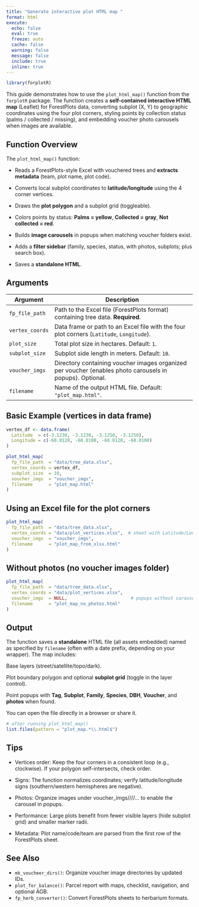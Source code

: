 ---
title: "Generate interactive plot HTML map "
format: html
execute:
  echo: false
  eval: true
  freeze: auto
  cache: false
  warning: false
  message: false
  include: true
  inline: true
---
 

```{r setup, include=FALSE}
library(forplotR)
```

This guide demonstrates how to use the `plot_html_map()` function from the `forplotR` package. The function creates a **self-contained interactive HTML map** (Leaflet) for ForestPlots data, converting subplot (X, Y) to geographic coordinates using the four plot corners, styling points by collection status (palms / collected / missing), and embedding voucher photo carousels when images are available.


## Function Overview

The `plot_html_map()` function:

* Reads a ForestPlots-style Excel with vouchered trees and **extracts metadata** (team, plot name, plot code).

* Converts local subplot coordinates to **latitude/longitude** using the 4 corner vertices.

* Draws the **plot polygon** and a subplot grid (toggleable).

* Colors points by status: **Palms = yellow**, **Collected = gray**, **Not collected = red**.

* Builds **image carousels** in popups when matching voucher folders exist.

* Adds a **filter sidebar** (family, species, status, with photos, subplots; plus search box).

* Saves a **standalone HTML**.


## Arguments

| Argument        | Description                                                                                              |
| --------------- | -------------------------------------------------------------------------------------------------------- |
| `fp_file_path`  | Path to the Excel file (ForestPlots format) containing tree data. **Required**.                          |
| `vertex_coords` | Data frame or path to an Excel file with the four plot corners (`Latitude`, `Longitude`).                |
| `plot_size`     | Total plot size in hectares. Default: `1`.                                                               |
| `subplot_size`  | Subplot side length in meters. Default: `10`.                                                            |
| `voucher_imgs`  | Directory containing voucher images organized per voucher (enables photo carousels in popups). Optional. |
| `filename`      | Name of the output HTML file. Default: `"plot_map.html"`.                                                |


## Basic Example (vertices in data frame)

```r
vertex_df <- data.frame(
  Latitude  = c(-3.1230, -3.1230, -3.1250, -3.1250),
  Longitude = c(-60.0120, -60.0100, -60.0120, -60.0100)
)

plot_html_map(
  fp_file_path  = "data/tree_data.xlsx",
  vertex_coords = vertex_df,
  subplot_size  = 10,
  voucher_imgs  = "voucher_imgs",
  filename      = "plot_map.html"
)

```

## Using an Excel file for the plot corners

```r
plot_html_map(
  fp_file_path  = "data/tree_data.xlsx",
  vertex_coords = "data/plot_vertices.xlsx",  # sheet with Latitude/Longitude
  voucher_imgs  = "voucher_imgs",
  filename      = "plot_map_from_xlsx.html"
)

```

## Without photos (no voucher images folder)
```r
plot_html_map(
  fp_file_path  = "data/tree_data.xlsx",
  vertex_coords = "data/plot_vertices.xlsx",
  voucher_imgs  = NULL,                        # popups without carousels
  filename      = "plot_map_no_photos.html"
)
```

## Output

The function saves a **standalone** HTML file (all assets embedded) named as specified by `filename` (often with a date prefix, depending on your wrapper). The map includes:

Base layers (street/satellite/topo/dark).

Plot boundary polygon and optional **subplot grid** (toggle in the layer control).

Point popups with **Tag**, **Subplot**, **Family**, **Species**, **DBH**, **Voucher**, and **photos** when found.

You can open the file directly in a browser or share it.

```r
# after running plot_html_map()
list.files(pattern = "plot_map.*\\.html$")
```

## Tips

* Vertices order: Keep the four corners in a consistent loop (e.g., clockwise). If your polygon self-intersects, check order.

* Signs: The function normalizes coordinates; verify latitude/longitude signs (southern/western hemispheres are negative).

* Photos: Organize images under voucher_imgs/<Family>/<Genus>/<Voucher>/... to enable the carousel in popups.

* Performance: Large plots benefit from fewer visible layers (hide subplot grid) and smaller marker radii.

* Metadata: Plot name/code/team are parsed from the first row of the ForestPlots sheet.


## See Also

* `mk_voucheer_dirs()`: Organize voucher image directories by updated IDs.
* `plot_for_balance()`: Parcel report with maps, checklist, navigation, and optional AGB.
* `fp_herb_converter()`: Convert ForestPlots sheets to herbarium formats.
